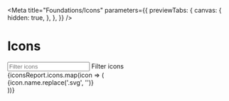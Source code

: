 
<Meta
  title="Foundations/Icons"
  parameters={{
    previewTabs: {
      canvas: {
        hidden: true,
      },
    },
  }}
/>

# Icons

<div class="form-floating">
  <input id="icon-filter" type="text" class="form-control" placeholder="Filter icons" />
  <label for="icon-filter">Filter icons</label>
</div>

<div class="icons my-big">
  {iconsReport.icons.map(icon => (
    <div class="icon">
      <post-icon name={icon.name.replace('.svg', '')} />
      <span>{icon.name.replace('.svg', '')}</span>
    </div>
  ))}
</div>
